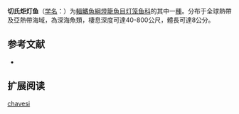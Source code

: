 {{Speciesbox
| name = 切氏炬灯鱼
| status = NE
| status_system = IUCN3.1
| image = 
| genus = Lampadena
| species = chavesi
| authority = [[Collett|Collett]], 1905
| synonyms = *''Lampadena chavesii''<br /><small>Collett, 1905</small>
*''Myctophum chavesi''<br /><small>Collett, 1905</small>
}}

'''切氏炬灯鱼'''（[[学名|学名]]：{{lang|la|''Lampadena chavesi''}}）为[[輻鰭魚綱|輻鰭魚綱]][[燈籠魚目|燈籠魚目]][[灯笼鱼科|灯笼鱼科]]的其中一[[種|種]]。分布于全球熱帶及亞熱帶海域，為深海魚類，棲息深度可達40-800公尺，體長可達8公分。

== 参考文献 ==
{{refbegin}}
*{{FishBase_species|genus=Lampadena|species=chavesi|year=2012|month=2}}
{{refend}}

== 扩展阅读 ==
{{refbegin}}
{{wikispecies-inline|Lampadena chavesi|切氏炬灯鱼}}
{{refend}}

{{taxonbar}}

[[Category:炬灯鱼属|chavesi]]


{{灯笼鱼目小作品}}
